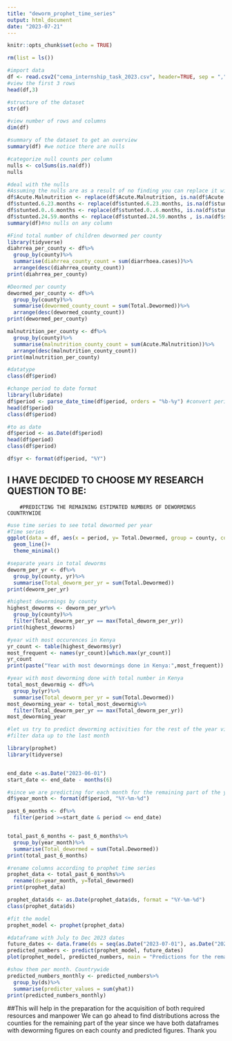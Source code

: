 ---
title: "deworm_prophet_time_series"
output: html_document
date: "2023-07-21"
---

```{r setup, include=FALSE}
knitr::opts_chunk$set(echo = TRUE)
```
```{r}
rm(list = ls())
```


```{r}
#import data
df <- read.csv2("cema_internship_task_2023.csv", header=TRUE, sep = ",")
#view the first 3 rows
head(df,3)
```


```{r}
#structure of the dataset
str(df)

```


```{r}
#view number of rows and columns
dim(df)
```
```{r}
#summary of the dataset to get an overview
summary(df) #we notice there are nulls
```


```{r}
#categorize null counts per column
nulls <- colSums(is.na(df))
nulls
```
```{r}
#deal with the nulls
#Assuming the nulls are as a result of no finding you can replace it with 0
df$Acute.Malnutrition <- replace(df$Acute.Malnutrition, is.na(df$Acute.Malnutrition),0)
df$stunted.6.23.months <- replace(df$stunted.6.23.months, is.na(df$stunted.6.23.months),0)
df$stunted.0..6.months <- replace(df$stunted.0..6.months, is.na(df$stunted.0..6.months),0)
df$stunted.24.59.months <- replace(df$stunted.24.59.months , is.na(df$stunted.24.59.months ),0)
summary(df)#no nulls on any column
```


```{r}
#Find total number of children dewormed per county
library(tidyverse)
diahrrea_per_county <- df%>%
  group_by(county)%>%
  summarise(diahrrea_county_count = sum(diarrhoea.cases))%>%
  arrange(desc(diahrrea_county_count))
print(diahrrea_per_county)
```


```{r}
#Deormed per county
dewormed_per_county <- df%>%
  group_by(county)%>%
  summarise(dewormed_county_count = sum(Total.Dewormed))%>%
  arrange(desc(dewormed_county_count))
print(dewormed_per_county)
```


```{r}
malnutrition_per_county <- df%>%
  group_by(county)%>%
  summarise(malnutrition_county_count = sum(Acute.Malnutrition))%>%
  arrange(desc(malnutrition_county_count))
print(malnutrition_per_county)
```


```{r}
#datatype
class(df$period)
```


```{r}
#change period to date format
library(lubridate)
df$period <- parse_date_time(df$period, orders = "%b-%y") #convert period to a proper date format
head(df$period)
class(df$period)
```


```{r}
#to as date
df$period <- as.Date(df$period)
head(df$period)
class(df$period)
```


```{r}
df$yr <- format(df$period, "%Y")
```


##  I HAVE DECIDED TO CHOOSE MY RESEARCH QUESTION TO BE:
        #PREDICTING THE REMAINING ESTIMATED NUMBERS OF DEWORMINGS COUNTRYWIDE
```{r}

#use time series to see total dewormed per year
#Time series
ggplot(data = df, aes(x = period, y= Total.Dewormed, group = county, color = county ))+
  geom_line()+
  theme_minimal()
```


```{r}
#separate years in total deworms
deworm_per_yr <- df%>%
  group_by(county, yr)%>%
  summarise(Total_deworm_per_yr = sum(Total.Dewormed))
print(deworm_per_yr)
```


```{r}
#highest dewormings by county
highest_deworms <- deworm_per_yr%>%
  group_by(county)%>%
  filter(Total_deworm_per_yr == max(Total_deworm_per_yr))
print(highest_deworms)
```


```{r}
#year with most occurences in Kenya
yr_count <- table(highest_deworms$yr)
most_frequent <- names(yr_count)[which.max(yr_count)]
yr_count
print(paste("Year with most dewormings done in Kenya:",most_frequent))
```


```{r}
#year with most deworming done with total number in Kenya
total_most_dewormig <- df%>%
  group_by(yr)%>%
  summarise(Total_deworm_per_yr = sum(Total.Dewormed))
most_deworming_year <- total_most_dewormig%>%
  filter(Total_deworm_per_yr == max(Total_deworm_per_yr))
most_deworming_year
```


```{r}
#let us try to predict deworming activities for the rest of the year viafacebook prophet
#filter data up to the last month 

library(prophet)
library(tidyverse)


end_date <-as.Date("2023-06-01")
start_date <- end_date - months(6)
```


```{r}
#since we are predicting for each month for the remaining part of the year
df$year_month <- format(df$period, "%Y-%m-%d")

past_6_months <- df%>%
  filter(period >=start_date & period <= end_date)


total_past_6_months <- past_6_months%>%
  group_by(year_month)%>%
  summarise(Total_dewormed = sum(Total.Dewormed))
print(total_past_6_months)
```
```{r}
#rename columns according to prophet time series
prophet_data <- total_past_6_months%>%
  rename(ds=year_month, y=Total_dewormed)
print(prophet_data)

prophet_data$ds <- as.Date(prophet_data$ds, format = "%Y-%m-%d")
class(prophet_data$ds)
```


```{r}

#fit the model
prophet_model <- prophet(prophet_data)
```


```{r}
#dataframe with July to Dec 2023 dates
future_dates <- data.frame(ds = seq(as.Date("2023-07-01"), as.Date("2023-12-01"), by = "month"))
predicted_numbers <- predict(prophet_model, future_dates)
plot(prophet_model, predicted_numbers, main = "Predictions for the remainder of the year")
```


```{r}
#show them per month. Countrywide
predicted_numbers_monthly <- predicted_numbers%>%
  group_by(ds)%>%
  summarise(predicter_values = sum(yhat))
print(predicted_numbers_monthly)
```



##This will help in the preparation for the acquisition of both required resources and manpower
We can go ahead to find distributions across the counties for the remaining part of the year since we have both dataframes with deworming figures on each county and predicted figures.
Thank you









